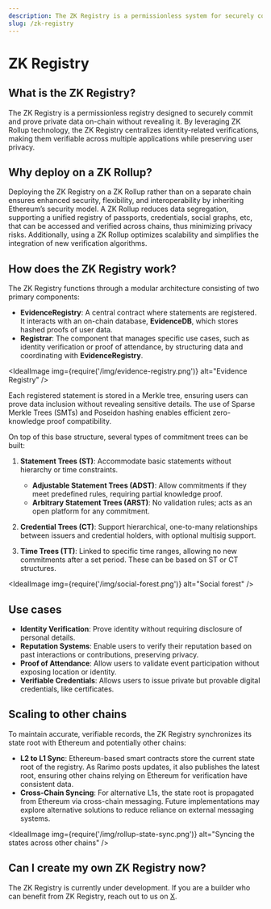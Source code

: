 ```yaml
---
description: The ZK Registry is a permissionless system for securely committing and proving private data on-chain, enabling cross-chain verifications with zero-knowledge privacy.
slug: /zk-registry
---
```


# ZK Registry

## What is the ZK Registry?

The ZK Registry is a permissionless registry designed to securely commit and prove private data on-chain without revealing it. By leveraging ZK Rollup technology, the ZK Registry centralizes identity-related verifications, making them verifiable across multiple applications while preserving user privacy.

## Why deploy on a ZK Rollup?

Deploying the ZK Registry on a ZK Rollup rather than on a separate chain ensures enhanced security, flexibility, and interoperability by inheriting Ethereum’s security model. A ZK Rollup reduces data segregation, supporting a unified registry of passports, credentials, social graphs, etc, that can be accessed and verified across chains, thus minimizing privacy risks. Additionally, using a ZK Rollup optimizes scalability and simplifies the integration of new verification algorithms.

## How does the ZK Registry work?

The ZK Registry functions through a modular architecture consisting of two primary components:

- **EvidenceRegistry**: A central contract where statements are registered. It interacts with an on-chain database, **EvidenceDB**, which stores hashed proofs of user data.
- **Registrar**: The component that manages specific use cases, such as identity verification or proof of attendance, by structuring data and coordinating with **EvidenceRegistry**.

<IdealImage img={require('/img/evidence-registry.png')} alt="Evidence Registry" />

Each registered statement is stored in a Merkle tree, ensuring users can prove data inclusion without revealing sensitive details. The use of Sparse Merkle Trees (SMTs) and Poseidon hashing enables efficient zero-knowledge proof compatibility.

On top of this base structure, several types of commitment trees can be built:

1. **Statement Trees (ST)**: Accommodate basic statements without hierarchy or time constraints.
   - **Adjustable Statement Trees (ADST)**: Allow commitments if they meet predefined rules, requiring partial knowledge proof.
   - **Arbitrary Statement Trees (ARST)**: No validation rules; acts as an open platform for any commitment.

1. **Credential Trees (CT)**: Support hierarchical, one-to-many relationships between issuers and credential holders, with optional multisig support.

1. **Time Trees (TT)**: Linked to specific time ranges, allowing no new commitments after a set period. These can be based on ST or CT structures.

<IdealImage img={require('/img/social-forest.png')} alt="Social forest" />

## Use cases

- **Identity Verification**: Prove identity without requiring disclosure of personal details.
- **Reputation Systems**: Enable users to verify their reputation based on past interactions or contributions, preserving privacy.
- **Proof of Attendance**: Allow users to validate event participation without exposing location or identity.
- **Verifiable Credentials**: Allows users to issue private but provable digital credentials, like certificates.

## Scaling to other chains

To maintain accurate, verifiable records, the ZK Registry synchronizes its state root with Ethereum and potentially other chains:

- **L2 to L1 Sync**: Ethereum-based smart contracts store the current state root of the registry. As Rarimo posts updates, it also publishes the latest root, ensuring other chains relying on Ethereum for verification have consistent data.
- **Cross-Chain Syncing**: For alternative L1s, the state root is propagated from Ethereum via cross-chain messaging. Future implementations may explore alternative solutions to reduce reliance on external messaging systems.

<IdealImage img={require('/img/rollup-state-sync.png')} alt="Syncing the states across other chains" />

## Can I create my own ZK Registry now?

The ZK Registry is currently under development. If you are a builder who can benefit from ZK Registry, reach out to us on [X](https://x.com/Rarimo_protocol).
